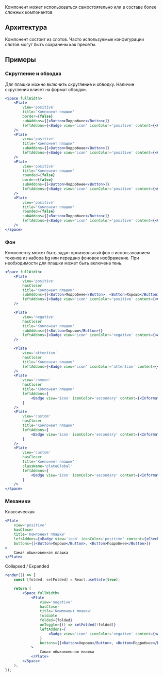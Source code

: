 Компонент может использоваться самостоятельно или в составе более сложных компонентов

## Архитектура

Компонент состоит из слотов. Часто используемые конфигурации слотов могут быть сохранены как пресеты.

## Примеры

### Скругление и обводка

Для плашки можно включить скругление и обводку. Наличие скругления влияет на формат обводки.

```jsx live
<Space fullWidth>
    <Plate
        view='positive'
        title='Компонент плашки'
        border={false}
        subAddons={[<Button>Подробнее</Button>]}
        leftAddons={<Badge view='icon' iconColor='positive' content={<CheckmarkOnCircleMIcon />} />}
    />
    <Plate
        view='positive'
        title='Компонент плашки'
        subAddons={[<Button>Подробнее</Button>]}
        leftAddons={<Badge view='icon' iconColor='positive' content={<CheckmarkOnCircleMIcon />} />}
    />
    <Plate
        view='positive'
        title='Компонент плашки'
        rounded={false}
        border={false}
        subAddons={[<Button>Подробнее</Button>]}
        leftAddons={<Badge view='icon' iconColor='positive' content={<CheckmarkOnCircleMIcon />} />}
    />
    <Plate
        view='positive'
        title='Компонент плашки'
        rounded={false}
        subAddons={[<Button>Подробнее</Button>]}
        leftAddons={<Badge view='icon' iconColor='positive' content={<CheckmarkOnCircleMIcon />} />}
    />
</Space>
```

### Фон

Компоненту может быть задан произвольный фон с использованием токенов из набора bg или передано фоновое изображение. При необходимости для плашки может быть включена тень.

```jsx live
<Space fullWidth>
    <Plate
        view='positive'
        hasCloser
        title='Компонент плашки'
        subAddons={[<Button>Подробнее</Button>, <Button>Хорошо</Button>]}
        leftAddons={<Badge view='icon' iconColor='positive' content={<CheckmarkOnCircleMIcon />} />}
    />

    <Plate
        view='negative'
        hasCloser
        title='Компонент плашки'
        subAddons={[<Button>Хорошо</Button>]}
        leftAddons={<Badge view='icon' iconColor='negative' content={<AlertCircleMIcon />} />}
    />

    <Plate
        view='attention'
        hasCloser
        title='Компонент плашки'
        leftAddons={<Badge view='icon' iconColor='attention' content={<AlertCircleMIcon />} />}
    />
    <Plate
        view='common'
        hasCloser
        title='Компонент плашки'
        leftAddons={
            <Badge view='icon' iconColor='secondary' content={<InformationCircleMIcon />} />
        }
    />
    <Plate
        view='custom'
        hasCloser
        title='Компонент плашки'
        leftAddons={
            <Badge view='icon' iconColor='secondary' content={<InformationCircleMIcon />} />
        }
    />
    <Plate
        view='custom'
        hasCloser
        title='Компонент плашки'
        className='plateGlobal'
        leftAddons={
            <Badge view='icon' iconColor='secondary' content={<InformationCircleMIcon />} />
        }
    />
</Space>
```

### Механики

Классическая

```jsx live
<Plate
    view='positive'
    hasCloser
    title='Компонент плашки'
    leftAddons={<Badge view='icon' iconColor='positive' content={<CheckmarkOnCircleMIcon />} />}
    buttons={[<Button>Хорошо</Button>, <Button>Подробнее</Button>]}
>
    Самая обыкновенная плашка
</Plate>
```

Collapsed / Expanded

```jsx live
render(() => {
    const [folded, setFolded] = React.useState(true);

    return (
        <Space fullWidth>
            <Plate
                view='negative'
                hasCloser
                title='Компонент плашки'
                foldable
                folded={folded}
                onToggle={() => setFolded(!folded)}
                leftAddons={
                    <Badge view='icon' iconColor='negative' content={<AlertCircleMIcon />} />
                }
                buttons={[<Button>Хорошо</Button>, <Button>Подробнее</Button>]}
            >
                Самая обыкновенная плашка
            </Plate>
        </Space>
    );
});
```
